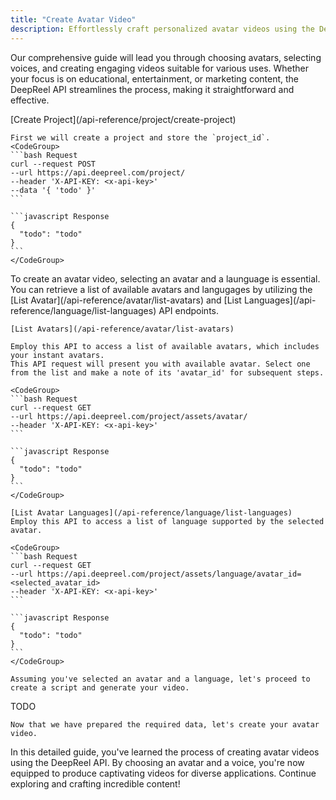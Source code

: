 ```yaml
---
title: "Create Avatar Video"
description: Effortlessly craft personalized avatar videos using the DeepReel API.
---
```


Our comprehensive guide will lead you through choosing avatars, selecting voices, and creating engaging videos suitable for various uses. Whether your focus is on educational, entertainment, or marketing content, the DeepReel API streamlines the process, making it straightforward and effective.

<Steps>
  <Step title="Create a Projcet (Skip if already exists)">
    [Create Project](/api-reference/project/create-project)

    First we will create a project and store the `project_id`.
    <CodeGroup>
    ```bash Request
    curl --request POST
    --url https://api.deepreel.com/project/
    --header 'X-API-KEY: <x-api-key>'
    --data '{ 'todo' }'
    ```

    ```javascript Response
    {
      "todo": "todo"
    }
    ```
    </CodeGroup>

  </Step>

  <Step title="Get List of Languages and Avatars">
    To create an avatar video, selecting an avatar and a launguage is essential. You
    can retrieve a list of available avatars and langugages by utilizing the [List
    Avatar](/api-reference/avatar/list-avatars) and [List
    Languages](/api-reference/language/list-languages) API endpoints.

    [List Avatars](/api-reference/avatar/list-avatars)

    Employ this API to access a list of available avatars, which includes your instant avatars.
    This API request will present you with available avatar. Select one from the list and make a note of its 'avatar_id' for subsequent steps.

    <CodeGroup>
    ```bash Request
    curl --request GET
    --url https://api.deepreel.com/project/assets/avatar/
    --header 'X-API-KEY: <x-api-key>'
    ```

    ```javascript Response
    {
      "todo": "todo"
    }
    ```
    </CodeGroup>

    [List Avatar Languages](/api-reference/language/list-languages)
    Employ this API to access a list of language supported by the selected avatar.

    <CodeGroup>
    ```bash Request
    curl --request GET
    --url https://api.deepreel.com/project/assets/language/avatar_id=<selected_avatar_id>
    --header 'X-API-KEY: <x-api-key>'
    ```

    ```javascript Response
    {
      "todo": "todo"
    }
    ```
    </CodeGroup>

    Assuming you've selected an avatar and a language, let's proceed to create a script and generate your video.

  </Step>

  <Step title="Prepare script">
    TODO

    Now that we have prepared the required data, let's create your avatar video.

  </Step>

<Step title="Generate Video">
  <Snippet file="generate-video.mdx" />
</Step>

<Step title="Checking Video Status">
  <Snippet file="checking-video-status.mdx" />
</Step>

  <Step title="Download the Video">
     <Snippet file="download-video.mdx" />
  </Step>
</Steps>

In this detailed guide, you've learned the process of creating avatar videos using the DeepReel API. By choosing an avatar and a voice, you're now equipped to produce captivating videos for diverse applications. Continue exploring and crafting incredible content!
